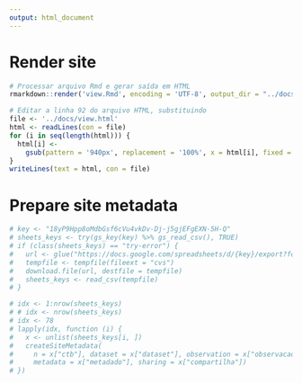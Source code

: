 ```yaml
---
output: html_document
---
```


# Render site

```r
# Processar arquivo Rmd e gerar saída em HTML
rmarkdown::render('view.Rmd', encoding = 'UTF-8', output_dir = "../docs")

# Editar a linha 92 do arquivo HTML, substituindo
file <- '../docs/view.html'
html <- readLines(con = file)
for (i in seq(length(html))) {
  html[i] <- 
    gsub(pattern = '940px', replacement = '100%', x = html[i], fixed = TRUE)
}
writeLines(text = html, con = file)
```

# Prepare site metadata

```r
# key <- "18yP9Hpp8oMdbGsf6cVu4vkDv-Dj-j5gjEFgEXN-5H-Q"
# sheets_keys <- try(gs_key(key) %>% gs_read_csv(), TRUE)
# if (class(sheets_keys) == "try-error") {
#   url <- glue("https://docs.google.com/spreadsheets/d/{key}/export?format=csv")
#   tempfile <- tempfile(fileext = "cvs")
#   download.file(url, destfile = tempfile)
#   sheets_keys <- read_csv(tempfile)
# }
```

```r
# idx <- 1:nrow(sheets_keys)
# # idx <- nrow(sheets_keys)
# idx <- 78
# lapply(idx, function (i) {
#   x <- unlist(sheets_keys[i, ])
#   createSiteMetadata(
#     n = x["ctb"], dataset = x["dataset"], observation = x["observacao"], layer = x["camada"], 
#     metadata = x["metadado"], sharing = x["compartilha"])
# })
```

